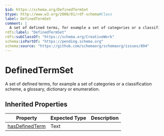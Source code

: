 ```yaml
---
$id: https://schema.org/DefinedTermSet
$type: http://www.w3.org/2000/01/rdf-schema#Class
label: DefinedTermSet
comment: |
  A set of defined terms, for example a set of categories or a classification scheme, a glossary, dictionary or enumeration.
rdfs:label: "DefinedTermSet"
rdfs:subClassOf: "https://schema.org/CreativeWork"
schema:isPartOf: "https://pending.schema.org"
schema:source: "https://github.com/schemaorg/schemaorg/issues/894"
---
```


# DefinedTermSet

A set of defined terms, for example a set of categories or a classification scheme, a glossary, dictionary or enumeration.

## Inherited Properties

| Property | Expected Type | Description |
| --- | --- | --- |
| [hasDefinedTerm](https://schema.org/hasDefinedTerm) | Text |  |
